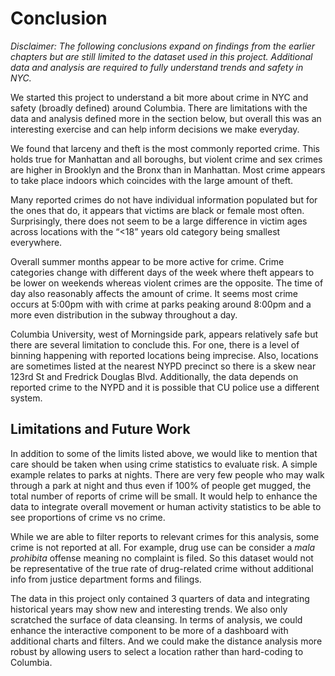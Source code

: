 # Conclusion

*Disclaimer: The following conclusions expand on findings from the earlier chapters but are still limited to the dataset used in this project. Additional data and analysis are required to fully understand trends and safety in NYC.*

We started this project to understand a bit more about crime in NYC and safety (broadly defined) around Columbia. There are limitations with the data and analysis defined more in the section below, but overall this was an interesting exercise and can help inform decisions we make everyday. 

We found that larceny and theft is the most commonly reported crime. This holds true for Manhattan and all boroughs, but violent crime and sex crimes are higher in Brooklyn and the Bronx than in Manhattan. Most crime appears to take place indoors which coincides with the large amount of theft. 

Many reported crimes do not have individual information populated but for the ones that do, it appears that victims are black or female most often. Surprisingly, there does not seem to be a large difference in victim ages across locations with the "<18" years old category being smallest everywhere. 

Overall summer months appear to be more active for crime. Crime categories change with different days of the week where theft appears to be lower on weekends whereas violent crimes are the opposite. The time of day also reasonably affects the amount of crime. It seems most crime occurs at 5:00pm with with crime at parks peaking around 8:00pm and a more even distribution in the subway throughout a day. 

Columbia University, west of Morningside park, appears relatively safe but there are several limitation to conclude this. For one, there is a level of binning happening with reported locations being imprecise. Also, locations are sometimes listed at the nearest NYPD precinct so there is a skew near 123rd St and Fredrick Douglas Blvd. Additionally, the data depends on reported crime to the NYPD and it is possible that CU police use a different system. 

## Limitations and Future Work
In addition to some of the limits listed above, we would like to mention that care should be taken when using crime statistics to evaluate risk. A simple example relates to parks at nights. There are very few people who may walk through a park at night and thus even if 100% of people get mugged, the total number of reports of crime will be small. It would help to enhance the data to integrate overall movement or human activity statistics to be able to see proportions of crime vs no crime. 

While we are able to filter reports to relevant crimes for this analysis, some crime is not reported at all. For example, drug use can be consider a *mala prohibita* offense meaning no complaint is filed. So this dataset would not be representative of the true rate of drug-related crime without additional info from justice department forms and filings.  

The data in this project only contained 3 quarters of data and integrating historical years may show new and interesting trends. We also only scratched the surface of data cleansing. In terms of analysis, we could enhance the interactive component to be more of a dashboard with additional charts and filters. And we could make the distance analysis more robust by allowing users to select a location rather than hard-coding to Columbia. 


